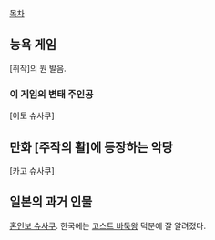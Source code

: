[[목차]]
== 능욕 게임 ==
[취작]의 원 발음.
=== 이 게임의 변태 주인공 ===
[이토 슈사쿠]
== 만화 [주작의 활]에 등장하는 악당 ==
[카고 슈사쿠]
== 일본의 과거 인물 ==
[[혼인보 슈사쿠]]. 한국에는 [[고스트 바둑왕]] 덕분에 잘 알려졌다.
